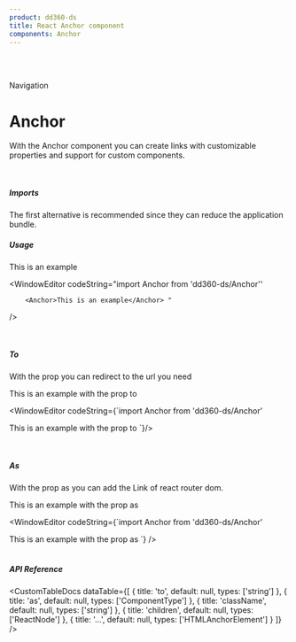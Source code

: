 ```yaml
---
product: dd360-ds
title: React Anchor component
components: Anchor
---
```


<br />
<br />

<Label>Navigation</Label>

# <span name="floating-nav">Anchor</span>

With the Anchor component you can create links with customizable properties and support for custom components.

<br />

##### <span name="floating-nav">Imports</span>

The first alternative is recommended since they can reduce the application bundle.

<WindowEditor codeString="import Anchor from 'dd360-ds/Anchor'" />
<WindowEditor codeString="import { Anchor } from 'dd360-ds'" />

##### <span name="floating-nav">Usage</span>

<ContainerComponentDoc className="flex items-center">
    <Anchor to="/docs/navigation/anchor">This is an example</Anchor>
</ContainerComponentDoc>

<WindowEditor
    codeString="import Anchor from 'dd360-ds/Anchor''

        <Anchor>This is an example</Anchor> "

/>

<br />

##### <span name="floating-nav">To</span>

With the prop <Tag text='to' /> you can redirect to the url you need

<ContainerComponentDoc className="flex items-center">
    <Anchor to="/docs/navigation/anchor">This is an example with the prop to</Anchor>
</ContainerComponentDoc>

<WindowEditor
    codeString={`import Anchor from 'dd360-ds/Anchor'

<Anchor to="/docs/navigation/anchor">This is an example with the prop to</Anchor>
`}/>

<br />

##### <span name="floating-nav">As</span>

With the prop <span className='border border-gray-300 bg-gray-200  p-1'>as</span> you can add the Link of react router dom.

<ContainerComponentDoc className="flex items-center">
    <Anchor to="/docs/navigation/anchor">This is an example with the prop as</Anchor>
</ContainerComponentDoc>

<WindowEditor
    codeString={`import Anchor from 'dd360-ds/Anchor'
    
<Anchor as={Link} to="/docs/navigation/anchor">
    This is an example with the prop as
</Anchor>
`}
/>

<br />
<br />

##### <span name="floating-nav">API Reference</span>

<CustomTableDocs
    dataTable={[
        { title: 'to', default: null, types: ['string'] },
        { title: 'as', default: null, types: ['ComponentType<any>'] },
        { title: 'className', default: null, types: ['string'] },
        { title: 'children', default: null, types: ['ReactNode'] },
        { title: '...', default: null, types: ['HTMLAnchorElement'] }
    ]}
/>

<BackAndForwardController />